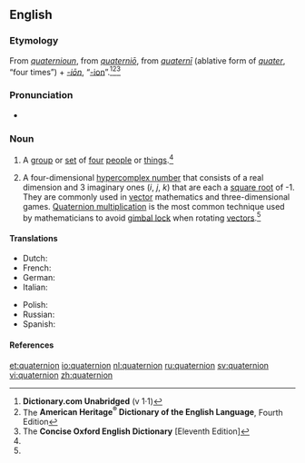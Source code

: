 ==English==
{{wikipedia}}

===Etymology===
From {{etyl|enm}} ''[[quaternioun#Middle English|quaternioun]]'', from {{LL.}} ''[[quaternio#Latin|quaterniō]]'', from ''[[quaterni#Latin|quaternī]]'' (ablative form of ''[[quater#Latin|quater]]'', “four times”) + ''[[-ion#Latin|-iōn]]'', “[[-ion#English|-ion]]”.<ref name="D.C-etym">'''Dictionary.com Unabridged''' (v 1·1)</ref><ref name="AHD-etym">The '''American Heritage<sup>®</sup> Dictionary of the English Language''', Fourth Edition</ref><ref name="COED-etym&sense">The '''Concise Oxford English Dictionary''' [Eleventh Edition]</ref>

===Pronunciation===
* {{a|RP}} {{IPA|/kwɒˈtɜːniɒn/}}

===Noun===
{{en-noun}}

# A [[group]] or [[set]] of [[four]] [[people]] or [[thing]]s.<ref name="COED-etym&sense"/>
# {{context|mathematics}} A four-dimensional [[hypercomplex number]] that consists of a real dimension and 3 imaginary ones (''i'', ''j'', ''k'') that are each a [[square root]] of -1. They are commonly used in [[vector]] mathematics and three-dimensional games. [[Quaternion multiplication]] is the most common technique used by mathematicians to avoid [[gimbal lock]] when rotating [[vector]]s.<ref name="COED-etym&sense"/>

====Translations====
{{trans-top|Mathematical sense}}
* Dutch: {{t+|nl|quaternion|n}}
* French: {{t-|fr|quaternion|m}}
* German: {{t-|de|Quaternion|n}}
* Italian: {{t-|it|quaternione|m}}
{{trans-mid}}
* Polish: {{t-|pl|kwaternion|m}}
* Russian: {{t|ru|кватернион|m|sc=Cyrl}}
* Spanish: {{t|es|cuaternión|m}}
{{trans-bottom}}

====References====
<references/>

[[et:quaternion]]
[[io:quaternion]]
[[nl:quaternion]]
[[ru:quaternion]]
[[sv:quaternion]]
[[vi:quaternion]]
[[zh:quaternion]]